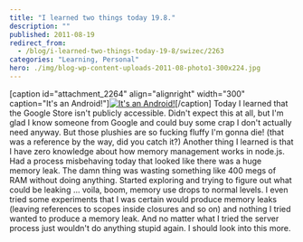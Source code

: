 ```yaml
---
title: "I learned two things today 19.8."
description: ""
published: 2011-08-19
redirect_from:
  - /blog/i-learned-two-things-today-19-8/swizec/2263
categories: "Learning, Personal"
hero: ./img/blog-wp-content-uploads-2011-08-photo1-300x224.jpg
---
```


\[caption id="attachment_2264" align="alignright" width="300" caption="It's an Android!"][![](./img/blog-wp-content-uploads-2011-08-photo1-300x224.jpg "It's an Android!")](http://swizec.com/blog/wp-content/uploads/2011/08/photo1.jpg)\[/caption] Today I learned that the Google Store isn't publicly accessible. Didn't expect this at all, but I'm glad I know someone from Google and could buy some crap I don't actually need anyway. But those plushies are so fucking fluffy I'm gonna die! (that was a reference by the way, did you catch it?) Another thing I learned is that I have zero knowledge about how memory management works in node.js. Had a process misbehaving today that looked like there was a huge memory leak. The damn thing was wasting something like 400 megs of RAM without doing anything. Started exploring and trying to figure out what could be leaking ... voila, boom, memory use drops to normal levels. I even tried some experiments that I was certain would produce memory leaks (leaving references to scopes inside closures and so on) and nothing I tried wanted to produce a memory leak. And no matter what I tried the server process just wouldn't do anything stupid again. I should look into this more.
